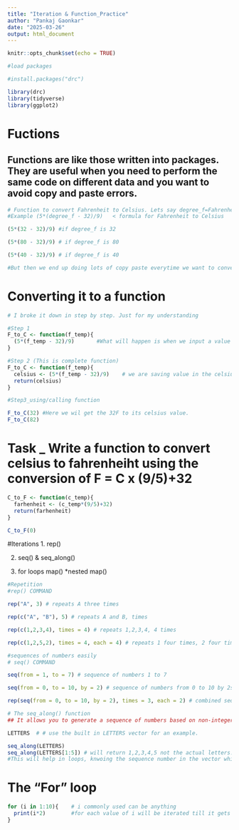 ```yaml
---
title: "Iteration & Function_Practice"
author: "Pankaj Gaonkar"
date: "2025-03-26"
output: html_document
---
```


```r
knitr::opts_chunk$set(echo = TRUE)
```

```r
#load packages

#install.packages("drc")

library(drc)
library(tidyverse)
library(ggplot2)


```

# Fuctions
## Functions are like those written into packages. They are useful when you need to perform the same code on different data and you want to avoid copy and paste errors.

```r
# Function to convert Fahrenheit to Celsius. Lets say degree_f=Fahrenheit
#Example (5*(degree_f - 32)/9)   < formula for Fahrenheit to Celsius

(5*(32 - 32)/9) #if degree_f is 32

(5*(80 - 32)/9) # if degree_f is 80

(5*(40 - 32)/9) # if degree_f is 40

#But then we end up doing lots of copy paste everytime we want to convert the temperature, prone to errors. So to avoid this we can use the "Functions".

```

# Converting it to a function
```r
# I broke it down in step by step. Just for my understanding

#Step 1
F_to_C <- function(f_temp){      
  (5*(f_temp - 32)/9)       #What will happen is when we input a value for f_temp for "F_to_C" we will get the answer to formula in function.
}

#Step 2 (This is complete function)
F_to_C <- function(f_temp){      
  celsius <- (5*(f_temp - 32)/9)    # we are saving value in the celsius
  return(celsius)
}

#Step3_using/calling function

F_to_C(32) #Here we wil get the 32F to its celsius value.
F_to_C(82)


```

# Task _ Write a function to convert celsius to fahrenheiht using the conversion of F = C x (9/5)+32
```r

C_to_F <- function(c_temp){
  farhenheit <- (c_temp*(9/5)+32)
  return(farhenheit)
}

C_to_F(0)

```

#Iterations
1. rep() 

2. seq() & seq_along() 

3. for loops map() *nested map()

```r
#Repetition
#rep() COMMAND

rep("A", 3) # repeats A three times 

rep(c("A", "B"), 5) # repeats A and B, times

rep(c(1,2,3,4), times = 4) # repeats 1,2,3,4, 4 times 

rep(c(1,2,5,2), times = 4, each = 4) # repeats 1 four times, 2 four times, 5 four times, and 2 four times. 


```
```r
#sequences of numbers easily
# seq() COMMAND

seq(from = 1, to = 7) # sequence of numbers 1 to 7

seq(from = 0, to = 10, by = 2) # sequence of numbers from 0 to 10 by 2s 

rep(seq(from = 0, to = 10, by = 2), times = 3, each = 2) # combined seq() and rep()


```


```r
# The seq_along() function 
## It allows you to generate a sequence of numbers based on non-integer values. This will become very useful when we want to loop over elements within a dataframe.

LETTERS  # # use the built in LETTERS vector for an example. 

seq_along(LETTERS)
seq_along(LETTERS[1:5]) # will return 1,2,3,4,5 not the actual letters. 
#This will help in loops, knwoing the sequence number in the vector while looping. To be continued in loop section.


```

# The "For" loop

```r
for (i in 1:10){    # i commonly used can be anything
  print(i*2)        #for each value of i will be iterated till it gets to 10 while multiplying with 2.
}


```























